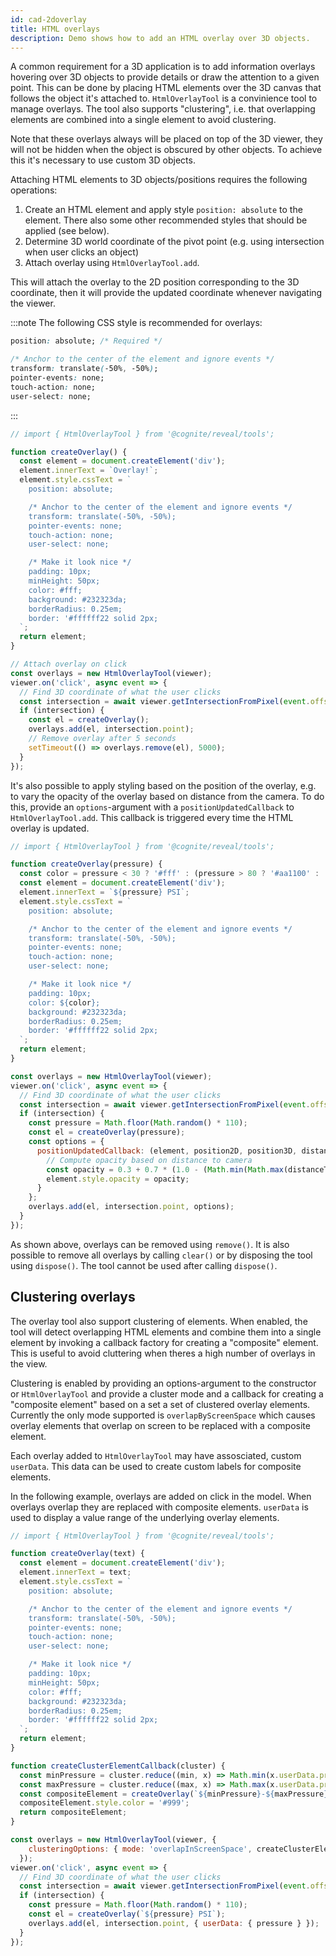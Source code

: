 ```yaml
---
id: cad-2doverlay
title: HTML overlays
description: Demo shows how to add an HTML overlay over 3D objects.
---
```



A common requirement for a 3D application is to add information overlays hovering over 3D objects
to provide details or draw the attention to a given point. This can be done by placing HTML elements over the 3D canvas
that follows the object it's attached to. `HtmlOverlayTool` is a convinience tool to manage overlays. The tool
also supports "clustering", i.e. that overlapping elements are combined into a single element to avoid clustering.

Note that these overlays always will be placed on top of the 3D viewer, they will not be hidden when the object is 
obscured by other objects. To achieve this it's necessary to use custom 3D objects.

<DemoWrapper name="Cognite3DViewerDemo" />

Attaching HTML elements to 3D objects/positions requires the following operations:

1. Create an HTML element and apply style `position: absolute` to the element. There also some other recommended
   styles that should be applied (see below).
2. Determine 3D world coordinate of the pivot point (e.g. using intersection when user clicks an object)
3. Attach overlay using `HtmlOverlayTool.add`.

This will attach the overlay to the 2D position corresponding to the 3D coordinate, then it will provide the updated
coordinate whenever navigating the viewer.

:::note
The following CSS style is recommended for overlays:
```css
position: absolute; /* Required */

/* Anchor to the center of the element and ignore events */
transform: translate(-50%, -50%);
pointer-events: none;
touch-action: none;
user-select: none;
```
:::

```jsx runnable-2x
// import { HtmlOverlayTool } from '@cognite/reveal/tools';

function createOverlay() {
  const element = document.createElement('div');
  element.innerText = `Overlay!`;
  element.style.cssText = `
    position: absolute;

    /* Anchor to the center of the element and ignore events */
    transform: translate(-50%, -50%);
    pointer-events: none;
    touch-action: none;
    user-select: none;

    /* Make it look nice */
    padding: 10px;
    minHeight: 50px;
    color: #fff;
    background: #232323da;
    borderRadius: 0.25em;
    border: '#ffffff22 solid 2px;
  `;
  return element;
}

// Attach overlay on click
const overlays = new HtmlOverlayTool(viewer);
viewer.on('click', async event => {
  // Find 3D coordinate of what the user clicks
  const intersection = await viewer.getIntersectionFromPixel(event.offsetX, event.offsetY);
  if (intersection) {
    const el = createOverlay();
    overlays.add(el, intersection.point);
    // Remove overlay after 5 seconds
    setTimeout(() => overlays.remove(el), 5000);
  }
});
```

It's also possible to apply styling based on the position of the
overlay, e.g. to vary the opacity of the overlay based on distance
from the camera. To do this, provide an `options`-argument with a
`positionUpdatedCallback` to `HtmlOverlayTool.add`. This
callback is triggered every time the HTML overlay is updated.

```js runnable-2x
// import { HtmlOverlayTool } from '@cognite/reveal/tools';

function createOverlay(pressure) {
  const color = pressure < 30 ? '#fff' : (pressure > 80 ? '#aa1100' : '#aaaa00');
  const element = document.createElement('div');
  element.innerText = `${pressure} PSI`;
  element.style.cssText = `
    position: absolute;

    /* Anchor to the center of the element and ignore events */
    transform: translate(-50%, -50%);
    pointer-events: none;
    touch-action: none;
    user-select: none;

    /* Make it look nice */
    padding: 10px;
    color: ${color};
    background: #232323da;
    borderRadius: 0.25em;
    border: '#ffffff22 solid 2px;
  `;
  return element;
}

const overlays = new HtmlOverlayTool(viewer);
viewer.on('click', async event => {
  // Find 3D coordinate of what the user clicks
  const intersection = await viewer.getIntersectionFromPixel(event.offsetX, event.offsetY);
  if (intersection) {
    const pressure = Math.floor(Math.random() * 110);
    const el = createOverlay(pressure);
    const options = {
      positionUpdatedCallback: (element, position2D, position3D, distanceToCamera, userData) => {
        // Compute opacity based on distance to camera
        const opacity = 0.3 + 0.7 * (1.0 - (Math.min(Math.max(distanceToCamera, 10), 110) - 10) / 100.0);
        element.style.opacity = opacity;
      }
    };
    overlays.add(el, intersection.point, options);
  }
});
```

As shown above, overlays can be removed using `remove()`. It is also possible to remove all
overlays by calling `clear()` or by disposing the tool using `dispose()`. The tool cannot
be used after calling `dispose()`.

## Clustering overlays

The overlay tool also support clustering of elements. When enabled, the tool will detect
overlapping HTML elements and combine them into a single element by invoking a callback
factory for creating a "composite" element. This is useful to avoid cluttering when theres 
a high number of overlays in the view.

Clustering is enabled by providing an options-argument to the constructor or `HtmlOverlayTool`
and provide a cluster mode and a callback for creating a "composite element" based on 
a set a set of clustered overlay elements. Currently the only mode supported is `overlapByScreenSpace`
which causes overlay elements that overlap on screen to be replaced with a composite 
element.

Each overlay added to `HtmlOverlayTool` may have assosciated, custom `userData`. This data 
can be used to create custom labels for composite elements.

In the following example, overlays are added on click in the model. When overlays overlap
they are replaced with composite elements. `userData` is used to display a value range 
of the underlying overlay elements.

```js runnable-2x
// import { HtmlOverlayTool } from '@cognite/reveal/tools';

function createOverlay(text) {
  const element = document.createElement('div');
  element.innerText = text;
  element.style.cssText = `
    position: absolute;

    /* Anchor to the center of the element and ignore events */
    transform: translate(-50%, -50%);
    pointer-events: none;
    touch-action: none;
    user-select: none;

    /* Make it look nice */
    padding: 10px;
    minHeight: 50px;
    color: #fff;
    background: #232323da;
    borderRadius: 0.25em;
    border: '#ffffff22 solid 2px;
  `;
  return element;
}

function createClusterElementCallback(cluster) {
  const minPressure = cluster.reduce((min, x) => Math.min(x.userData.pressure, min), Infinity);
  const maxPressure = cluster.reduce((max, x) => Math.max(x.userData.pressure, max), -Infinity);
  const compositeElement = createOverlay(`${minPressure}-${maxPressure} PSI`);
  compositeElement.style.color = '#999';
  return compositeElement;
}

const overlays = new HtmlOverlayTool(viewer, { 
    clusteringOptions: { mode: 'overlapInScreenSpace', createClusterElementCallback }
  });
viewer.on('click', async event => {
  // Find 3D coordinate of what the user clicks
  const intersection = await viewer.getIntersectionFromPixel(event.offsetX, event.offsetY);
  if (intersection) {
    const pressure = Math.floor(Math.random() * 110);
    const el = createOverlay(`${pressure} PSI`);
    overlays.add(el, intersection.point, { userData: { pressure } });
  }
});
```
